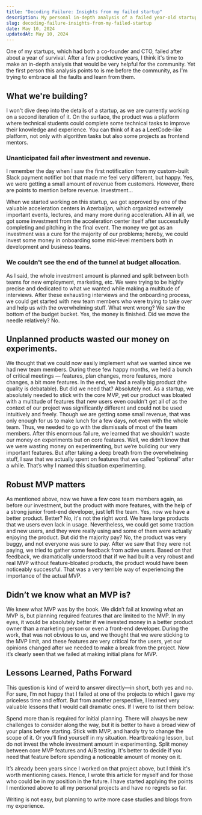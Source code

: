 ```yaml
---
title: "Decoding Failure: Insights from my failed startup"
description: My personal in-depth analysis of a failed year-old startup
slug: decoding-failure-insights-from-my-failed-startup
date: May 10, 2024
updatedAt: May 10, 2024
---
```


One of my startups, which had both a co-founder and CTO, failed after about a year of survival. After a few productive years, I think it's time to make an in-depth analysis that would be very helpful for the community. Yet the first person this analysis points to is me before the community, as I'm trying to embrace all the faults and learn from them.

## What we're building?

I won't dive deep into the details of a startup, as we are currently working on a second iteration of it. On the surface, the product was a platform where technical students could complete some technical tasks to improve their knowledge and experience. You can think of it as a LeetCode-like platform, not only with algorithm tasks but also some projects as frontend mentors.

### Unanticipated fail after investment and revenue.

I remember the day when I saw the first notification from my custom-built Slack payment notifier bot that made me feel very different, but happy. Yes, we were getting a small amount of revenue from customers. However, there are points to mention before revenue. Investment... <br/>

When we started working on this startup, we got approved by one of the valuable acceleration centers in Azerbaijan, which organized extremely important events, lectures, and many more during acceleration. All in all, we got some investment from the acceleration center itself after successfully completing and pitching in the final event. The money we got as an investment was a cure for the majority of our problems; hereby, we could invest some money in onboarding some mid-level members both in development and business teams.

### We couldn't see the end of the tunnel at budget allocation.

As I said, the whole investment amount is planned and split between both teams for new employment, marketing, etc. We were trying to be highly precise and dedicated to what we wanted while making a multitude of interviews. After these exhausting interviews and the onboarding process, we could get started with new team members who were trying to take over and help us with the overwhelming stuff. What went wrong? We saw the bottom of the budget bucket. Yes, the money is finished. Did we move the needle relatively? No.

## Unplanned products wasted our money on experiments.

We thought that we could now easily implement what we wanted since we had new team members. During these few happy months, we held a bunch of critical meetings — features, plan changes, more features, more changes, a bit more features. In the end, we had a really big product (the quality is debatable). But did we need that? Absolutely not. As a startup, we absolutely needed to stick with the core MVP, yet our product was bloated with a multitude of features that new users even couldn't get all of as the context of our project was significantly different and could not be used intuitively and freely. Though we are getting some small revenue, that was only enough for us to make lunch for a few days, not even with the whole team. Thus, we needed to go with the dismissals of most of the team members. After this enormous failure, we learned that we shouldn't waste our money on experiments but on core features. Well, we didn’t know that we were wasting money on experimenting, but we’re building our very important features. But after taking a deep breath from the overwhelming stuff, I saw that we actually spent on features that we called “optional” after a while. That’s why I named this situation experimenting.

## Robust MVP matters

As mentioned above, now we have a few core team members again, as before our investment, but the product with more features, with the help of a strong junior front-end developer, just left the team. Yes, now we have a better product. Better? No, it's not the right word. We have large products that we users even lack in usage. Nevertheless, we could get some traction and new users, and they were really using and some of them were actually enjoying the product. But did the majority pay? No, the product was very buggy, and not everyone was sure to pay. After we saw that they were not paying, we tried to gather some feedback from active users. Based on that feedback, we dramatically understood that if we had built a very robust and real MVP without feature-bloated products, the product would have been noticeably successful. That was a very terrible way of experiencing the importance of the actual MVP.

## Didn’t we know what an MVP is?

We knew what MVP was by the book. We didn’t fail at knowing what an MVP is, but planning required features that are limited to the MVP. In my eyes, it would be absolutely better if we invested money in a better product owner than a marketing person or even a front-end developer. During the work, that was not obvious to us, and we thought that we were sticking to the MVP limit, and these features are very critical for the users, yet our opinions changed after we needed to make a break from the project. Now it’s clearly seen that we failed at making initial plans for MVP.

## Lessons Learned, Paths Forward

This question is kind of weird to answer directly—in short, both yes and no. For sure, I’m not happy that I failed at one of the projects to which I gave my priceless time and effort. But from another perspective, I learned very valuable lessons that I would call dramatic ones. If I were to list them below:

Spend more than is required for initial planning. There will always be new challenges to consider along the way, but it is better to have a broad view of your plans before starting.
Stick with MVP, and hardly try to change the scope of it. Or you’ll find yourself in my situation.
Heartbreaking lesson, but do not invest the whole investment amount in experimenting. Split money between core MVP features and A/B testing. It's better to decide if you need that feature before spending a noticeable amount of money on it.

It’s already been years since I worked on that project above, but I think it's worth mentioning cases. Hence, I wrote this article for myself and for those who could be in my position in the future. I have started applying the points I mentioned above to all my personal projects and have no regrets so far. <br/>

Writing is not easy, but planning to write more case studies and blogs from my experience.
